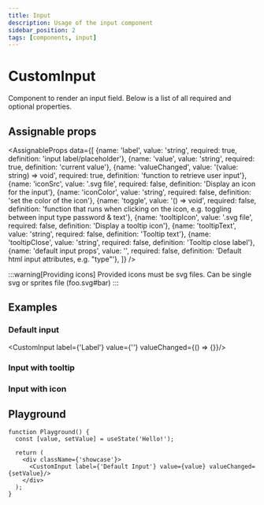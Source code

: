 ```yaml
---
title: Input
description: Usage of the input component
sidebar_position: 2
tags: [components, input]
---
```


# CustomInput
Component to render an input field. Below is a list of all required and optional properties.

## Assignable props
<AssignableProps
  data={[
    {name: 'label', value: 'string', required: true, definition: 'input label/placeholder'},
    {name: 'value', value: 'string', required: true, definition: 'current value'},
    {name: 'valueChanged', value: '(value: string) => void', required: true, definition: 'function to retrieve user input'},
    {name: 'iconSrc', value: '.svg file', required: false, definition: 'Display an icon for the input'},
    {name: 'iconColor', value: 'string', required: false, definition: 'set the color of the icon'},
    {name: 'toggle', value: '() => void', required: false, definition: 'function that runs when clicking on the icon, e.g. toggling between input type password & text'},
    {name: 'tooltipIcon', value: '.svg file', required: false, definition: 'Display a tooltip icon'},
    {name: 'tooltipText', value: 'string', required: false, definition: 'Tooltip text'},
    {name: 'tooltipClose', value: 'string', required: false, definition: 'Tooltip close label'},
    {name: 'default input props', value: '', required: false, definition: 'Default html input attributes, e.g. "type"'},
  ]}
/>

:::warning[Providing icons]
Provided icons must be svg files. Can be single svg or sprites file (foo.svg#bar)
:::

## Examples

### Default input
<CustomInput label={'Label'} value={''} valueChanged={() => {}}/>

### Input with tooltip
<TooltipInput/>

### Input with icon
<IconInput/>

## Playground
```tsx live
function Playground() {
  const [value, setValue] = useState('Hello!');

  return (
    <div className={'showcase'}>
      <CustomInput label={'Default Input'} value={value} valueChanged={setValue}/>
    </div>
  );
}
```